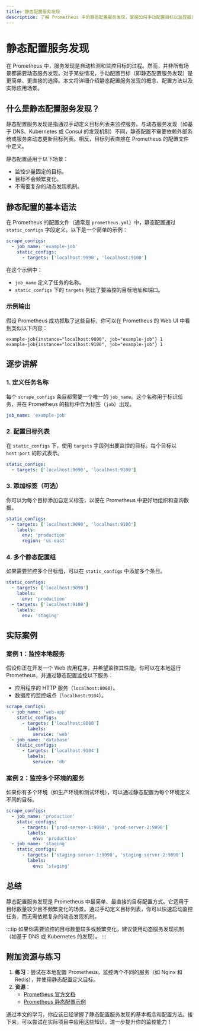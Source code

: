 ```yaml
---
title: 静态配置服务发现
description: 了解 Prometheus 中的静态配置服务发现，掌握如何手动配置目标以监控服务。
---
```


# 静态配置服务发现

在 Prometheus 中，服务发现是自动检测和监控目标的过程。然而，并非所有场景都需要动态服务发现。对于某些情况，手动配置目标（即静态配置服务发现）是更简单、更直接的选择。本文将详细介绍静态配置服务发现的概念、配置方法以及实际应用场景。

## 什么是静态配置服务发现？

静态配置服务发现是指通过手动定义目标列表来监控服务。与动态服务发现（如基于 DNS、Kubernetes 或 Consul 的发现机制）不同，静态配置不需要依赖外部系统或服务来动态更新目标列表。相反，目标列表直接在 Prometheus 的配置文件中定义。

静态配置适用于以下场景：
- 监控少量固定的目标。
- 目标不会频繁变化。
- 不需要复杂的动态发现机制。

## 静态配置的基本语法

在 Prometheus 的配置文件（通常是 `prometheus.yml`）中，静态配置通过 `static_configs` 字段定义。以下是一个简单的示例：

```yaml
scrape_configs:
  - job_name: 'example-job'
    static_configs:
      - targets: ['localhost:9090', 'localhost:9100']
```

在这个示例中：
- `job_name` 定义了任务的名称。
- `static_configs` 下的 `targets` 列出了要监控的目标地址和端口。

### 示例输出

假设 Prometheus 成功抓取了这些目标，你可以在 Prometheus 的 Web UI 中看到类似以下内容：

```
example-job{instance="localhost:9090", job="example-job"} 1
example-job{instance="localhost:9100", job="example-job"} 1
```

## 逐步讲解

### 1. 定义任务名称

每个 `scrape_configs` 条目都需要一个唯一的 `job_name`。这个名称用于标识任务，并在 Prometheus 的指标中作为标签（`job`）出现。

```yaml
job_name: 'example-job'
```

### 2. 配置目标列表

在 `static_configs` 下，使用 `targets` 字段列出要监控的目标。每个目标以 `host:port` 的形式表示。

```yaml
static_configs:
  - targets: ['localhost:9090', 'localhost:9100']
```

### 3. 添加标签（可选）

你可以为每个目标添加自定义标签，以便在 Prometheus 中更好地组织和查询数据。

```yaml
static_configs:
  - targets: ['localhost:9090', 'localhost:9100']
    labels:
      env: 'production'
      region: 'us-east'
```

### 4. 多个静态配置组

如果需要监控多个目标组，可以在 `static_configs` 中添加多个条目。

```yaml
static_configs:
  - targets: ['localhost:9090']
    labels:
      env: 'production'
  - targets: ['localhost:9100']
    labels:
      env: 'staging'
```

## 实际案例

### 案例 1：监控本地服务

假设你正在开发一个 Web 应用程序，并希望监控其性能。你可以在本地运行 Prometheus，并通过静态配置监控以下服务：
- 应用程序的 HTTP 服务（`localhost:8080`）。
- 数据库的监控端点（`localhost:9104`）。

```yaml
scrape_configs:
  - job_name: 'web-app'
    static_configs:
      - targets: ['localhost:8080']
        labels:
          service: 'web'
  - job_name: 'database'
    static_configs:
      - targets: ['localhost:9104']
        labels:
          service: 'db'
```

### 案例 2：监控多个环境的服务

如果你有多个环境（如生产环境和测试环境），可以通过静态配置为每个环境定义不同的目标。

```yaml
scrape_configs:
  - job_name: 'production'
    static_configs:
      - targets: ['prod-server-1:9090', 'prod-server-2:9090']
        labels:
          env: 'production'
  - job_name: 'staging'
    static_configs:
      - targets: ['staging-server-1:9090', 'staging-server-2:9090']
        labels:
          env: 'staging'
```

## 总结

静态配置服务发现是 Prometheus 中最简单、最直接的目标配置方式。它适用于目标数量较少且不频繁变化的场景。通过手动定义目标列表，你可以快速启动监控任务，而无需依赖复杂的动态发现机制。

:::tip
如果你需要监控的目标数量较多或频繁变化，建议使用动态服务发现机制（如基于 DNS 或 Kubernetes 的发现）。
:::

## 附加资源与练习

1. **练习**：尝试在本地配置 Prometheus，监控两个不同的服务（如 Nginx 和 Redis），并使用静态配置定义目标。
2. **资源**：
   - [Prometheus 官方文档](https://prometheus.io/docs/prometheus/latest/configuration/configuration/)
   - [Prometheus 静态配置示例](https://prometheus.io/docs/prometheus/latest/configuration/configuration/#static_config)

通过本文的学习，你应该已经掌握了静态配置服务发现的基本概念和配置方法。接下来，可以尝试在实际项目中应用这些知识，进一步提升你的监控能力！